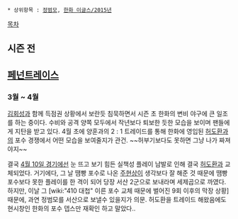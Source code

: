  * 상위항목 : [[정범모]], [[한화 이글스/2015년]]

[[목차]]
== 시즌 전 ==

== [[페넌트레이스]] ==
=== 3월 ~ 4월 ===
[[김회성]]과 함께 득점권 상황에서 보란듯 침묵하면서 시즌 초 한화의 변비 야구에 큰 일조를 하는 중이다. 수비와 공격 양쪽 모두에서 작년보다 퇴보한 듯한 모습을 보이며 팬들에게 지탄을 받고 있다. 4월 초에 양훈과의 2 : 1 트레이드를 통해 한화에 영입된 [[허도환]]과의 포수 경쟁에서 어떤 모습을 보여줄지가 관건. ~~허부기보다도 못하면 그냥 나가 짜져야지~~

결국 [[410 대첩|4월 10일 경기]]에선 눈 뜨고 보기 힘든 실책성 플레이 남발로 인해 결국 [[허도환]]과 교체되었다. 거기에다, 그 날 땜빵 포수로 나온 [[주현상]]이 생각보다 잘 해준 것 때문에 땜빵 포수보다 못한 플레이를 한 격이 되어 당장 서산 2군으로 보내라며 세제곱으로 까였다. 하지만, 이날 그 [wiki:"410 대첩" 이른 포수 교체 때문에 벌어진 9회 이후의 막장 상황] 때문에, 과연 정범모를 서산으로 보낼수 있을지가 의문. 허도환을 트레이드 해왔음에도 현시창인 한화의 포수 뎁스만 재확인 하고 말았다..

